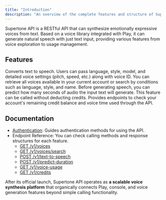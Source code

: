 ```yaml
---
title: "Introduction"
description: "An overview of the complete features and structure of Supertone API."
---
```


Supertone API is a RESTful API that can synthesize emotionally expressive voices from text. Based on a voice library integrated with Play, it can generate natural speech with just text input, providing various features from voice exploration to usage management.

## Features

<CardGroup cols={1}>
  <Card title="Text-to-Speech" icon="comment">
    Converts text to speech. Users can pass language, style, model, and detailed voice settings (pitch, speed, etc.) along with voice ID.
  </Card>
  <Card title="Voice Exploration" icon="magnifying-glass">
    You can retrieve all voices available in your current account or search by conditions such as language, style, and name.
  </Card>
  <Card title="Speech Duration Prediction" icon="check">
    Before generating speech, you can predict how many seconds of audio the input text will generate.
    This feature can be called without deducting credits.
  </Card>
  <Card title="Credits and Usage Check" icon="credit-card">
    Provides endpoints to check your account's remaining credit balance and voice time used through the API.
  </Card>
</CardGroup>

## Documentation

- [Authentication](/en/api-reference/authentication): Guides authentication methods for using the API.
- Endpoint Reference: You can check calling methods and response structures for each feature.
  - [GET /v1/voices](/en/api-reference/endpoints/get-voices)
  - [GET /v1/voices/search](/en/api-reference/endpoints/search-voices)
  - [POST /v1/text-to-speech](/en/api-reference/endpoints/text-to-speech)
  - [POST /v1/predict-duration](/en/api-reference/endpoints/predit-duration)
  - [GET /v1/voice-usage](/en/api-reference/endpoints/get-voice-usage)
  - [GET /v1/credits](/en/api-reference/endpoints/get-credit-balance)

After its official launch, Supertone API operates as **a scalable voice synthesis platform** that organically connects Play, console, and voice generation features beyond simple calling functionality.